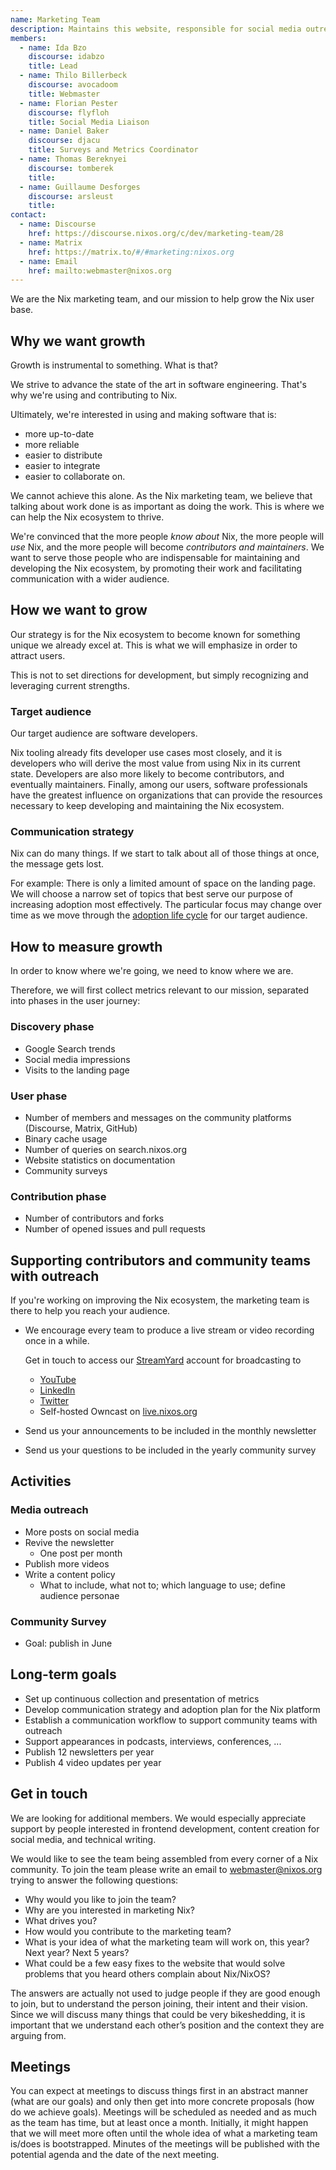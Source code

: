 ```yaml
---
name: Marketing Team
description: Maintains this website, responsible for social media outreach, collects metrics. Help grow the Nix user base.
members:
  - name: Ida Bzo
    discourse: idabzo
    title: Lead
  - name: Thilo Billerbeck
    discourse: avocadoom
    title: Webmaster
  - name: Florian Pester
    discourse: flyfloh
    title: Social Media Liaison
  - name: Daniel Baker
    discourse: djacu
    title: Surveys and Metrics Coordinator
  - name: Thomas Bereknyei
    discourse: tomberek
    title:
  - name: Guillaume Desforges
    discourse: arsleust
    title:
contact:
  - name: Discourse
    href: https://discourse.nixos.org/c/dev/marketing-team/28
  - name: Matrix
    href: https://matrix.to/#/#marketing:nixos.org
  - name: Email
    href: mailto:webmaster@nixos.org
---
```


We are the Nix marketing team, and our mission to help grow the Nix user base.

## Why we want growth

Growth is instrumental to something. What is that?

We strive to advance the state of the art in software engineering. That's why
we're using and contributing to Nix.

Ultimately, we're interested in using and making software that is:

- more up-to-date
- more reliable
- easier to distribute
- easier to integrate
- easier to collaborate on.

We cannot achieve this alone. As the Nix marketing team, we believe that
talking about work done is as important as doing the work. This is where we can
help the Nix ecosystem to thrive.

We're convinced that the more people _know about_ Nix, the more people will
_use_ Nix, and the more people will become _contributors and maintainers_. We
want to serve those people who are indispensable for maintaining and developing
the Nix ecosystem, by promoting their work and facilitating communication with
a wider audience.

## How we want to grow

Our strategy is for the Nix ecosystem to become known for something unique we
already excel at. This is what we will emphasize in order to attract users.

This is not to set directions for development, but simply recognizing and
leveraging current strengths.

### Target audience

Our target audience are software developers.

Nix tooling already fits developer use cases most closely, and it is developers
who will derive the most value from using Nix in its current state. Developers
are also more likely to become contributors, and eventually maintainers.
Finally, among our users, software professionals have the greatest influence on
organizations that can provide the resources necessary to keep developing and
maintaining the Nix ecosystem.

### Communication strategy

Nix can do many things. If we start to talk about all of those things at once,
the message gets lost.

For example: There is only a limited amount of space on the landing page. We
will choose a narrow set of topics that best serve our purpose of increasing
adoption most effectively. The particular focus may change over time as we move
through the [adoption life
cycle](https://en.wikipedia.org/wiki/Technology_adoption_life_cycle) for our
target audience.

## How to measure growth

In order to know where we're going, we need to know where we are.

Therefore, we will first collect metrics relevant to our mission, separated
into phases in the user journey:

### Discovery phase

- Google Search trends
- Social media impressions
- Visits to the landing page

### User phase

- Number of members and messages on the community platforms (Discourse, Matrix,
  GitHub)
- Binary cache usage
- Number of queries on search.nixos.org
- Website statistics on documentation
- Community surveys

### Contribution phase

- Number of contributors and forks
- Number of opened issues and pull requests

## Supporting contributors and community teams with outreach

If you're working on improving the Nix ecosystem, the marketing team is there to help you reach your audience.

- We encourage every team to produce a live stream or video recording once in a while.

  Get in touch to access our [StreamYard](https://streamyard.com/) account for broadcasting to

  - [YouTube](https://www.youtube.com/channel/UC3vIimi9q4AT8EgxYp_dWIw)
  - [LinkedIn](https://www.linkedin.com/company/nixos-foundation/)
  - [Twitter](https://twitter.com/nixos_org)
  - Self-hosted Owncast on [live.nixos.org](https://live.nixos.org)

- Send us your announcements to be included in the monthly newsletter
- Send us your questions to be included in the yearly community survey

## Activities

### Media outreach

- More posts on social media
- Revive the newsletter
  - One post per month
- Publish more videos
- Write a content policy
  - What to include, what not to; which language to use; define audience personae

### Community Survey

- Goal: publish in June

## Long-term goals

- Set up continuous collection and presentation of metrics
- Develop communication strategy and adoption plan for the Nix platform
- Establish a communication workflow to support community teams with outreach
- Support appearances in podcasts, interviews, conferences, ...
- Publish 12 newsletters per year
- Publish 4 video updates per year

## Get in touch

We are looking for additional members. We would especially appreciate support by people
interested in frontend development, content creation for social media, and
technical writing.

We would like to see the team being assembled from every corner of a Nix
community. To join the team please write an email to
[webmaster@nixos.org](mailto:webmaster@nixos.org) trying to answer the
following questions:

- Why would you like to join the team?
- Why are you interested in marketing Nix?
- What drives you?
- How would you contribute to the marketing team?
- What is your idea of what the marketing team will work on, this year? Next
  year? Next 5 years?
- What could be a few easy fixes to the website that would solve problems that
  you heard others complain about Nix/NixOS?

The answers are actually not used to judge people if they are good enough to
join, but to understand the person joining, their intent and their vision.
Since we will discuss many things that could be very bikeshedding, it is
important that we understand each other’s position and the context they are
arguing from.

## Meetings

You can expect at meetings to discuss things first in an abstract manner (what
are our goals) and only then get into more concrete proposals (how do we
achieve goals). Meetings will be scheduled as needed and as much as the team
has time, but at least once a month. Initially, it might happen that we will
meet more often until the whole idea of what a marketing team is/does is
bootstrapped. Minutes of the meetings will be published with the potential
agenda and the date of the next meeting.

